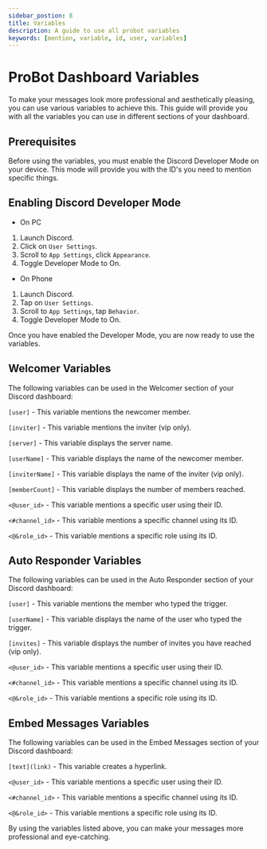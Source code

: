 ```yaml
---
sidebar_postion: 8
title: Variables
description: A guide to use all probot variables 
keywords: [mention, variable, id, user, variables]
---
```


# ProBot Dashboard Variables

To make your messages look more professional and aesthetically pleasing, you can use various variables to achieve this. This guide will provide you with all the variables you can use in different sections of your dashboard.

## Prerequisites

Before using the variables, you must enable the Discord Developer Mode on your device. This mode will provide you with the ID's you need to mention specific things.

## Enabling Discord Developer Mode 

- On PC
1. Launch Discord.
2. Click on `User Settings`.
3. Scroll to `App Settings`, click `Appearance`.
4. Toggle Developer Mode to On.

- On Phone
1. Launch Discord.
2. Tap on `User Settings`.
3. Scroll to `App Settings`, tap `Behavior`.
4. Toggle Developer Mode to On.

Once you have enabled the Developer Mode, you are now ready to use the variables.

## Welcomer Variables

The following variables can be used in the Welcomer section of your Discord dashboard:

`[user]` - This variable mentions the newcomer member.

`[inviter]` - This variable mentions the inviter (vip only).

`[server]` - This variable displays the server name.

`[userName]` - This variable displays the name of the newcomer member.

`[inviterName]` - This variable displays the name of the inviter (vip only).

`[memberCount]` - This variable displays the number of members reached.

`<@user_id>` - This variable mentions a specific user using their ID.

`<#channel_id>` - This variable mentions a specific channel using its ID.

`<@&role_id>` - This variable mentions a specific role using its ID.

## Auto Responder Variables

The following variables can be used in the Auto Responder section of your Discord dashboard:

`[user]` - This variable mentions the member who typed the trigger.

`[userName]` - This variable displays the name of the user who typed the trigger.

`[invites]` - This variable displays the number of invites you have reached (vip only).

`<@user_id>` - This variable mentions a specific user using their ID.

`<#channel_id>` - This variable mentions a specific channel using its ID.

`<@&role_id>` - This variable mentions a specific role using its ID.

## Embed Messages Variables

The following variables can be used in the Embed Messages section of your Discord dashboard:

`[text](link)` - This variable creates a hyperlink.

`<@user_id>` - This variable mentions a specific user using their ID.

`<#channel_id>` - This variable mentions a specific channel using its ID.

`<@&role_id>` - This variable mentions a specific role using its ID.

By using the variables listed above, you can make your messages more professional and eye-catching.
